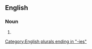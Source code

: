 ==English==

===Noun===
{{head|en|noun plural form}}

# {{plural of|language family|lang=en}}

[[Category:English plurals ending in "-ies"]]